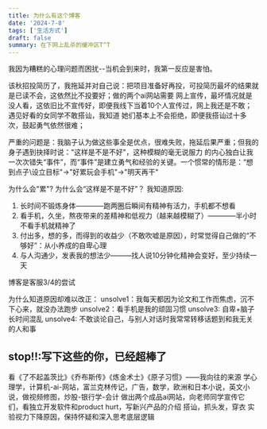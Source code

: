 ```yaml
---
title: 为什么有这个博客
date: '2024-7-8'
tags: ['生活方式']
draft: false
summary: 在下网上乱杀的缓冲区T^T
---
```


我因为糟糕的心理问题而困扰--当机会到来时，我第一反应是害怕。

该秋招投简历了，我拖延并对自己说：把项目准备好再投，可投简历最坏的结果就是已读不会，这依然比不投要好；做的两个ai网站需要
网上宣传，最坏情况就是没人看，这依旧比不宣传好，即便我线下当着10个人宣传过，网上我还是不敢；遇见好看的女同学不敢搭讪，我知道
她们基本上不会拒绝，即便我搭讪过十多次，鼓起勇气依然很难；

严重的问题是：我脑子认为做这些事全是优点，很难失败，拖延后果严重；但我的身子遇到抉择时说："这样是不是不好"，这种模糊的毫无说服力
的内心独白让我一次次错失“事件”，而“事件”是建立勇气和经验的关键。一个惯常的情形是：“想到点子\设立目标"->"好累玩会手机"->"明天再干"

为什么会"累"? 为什么会“这样是不是不好”？ 我知道原因:

1. 长时间不锻炼身体————跑两圈后瞬间有精神有活力，手机都不想看
2. 看手机，久坐，熬夜带来的差精神和低视力（越来越模糊了）————半小时不看手机就精神了
3. 付出多，想的多，而得到的收益少（不敢吹嘘是原因），时常觉得自己做的“不够好”：从小养成的自卑心理
4. 与人沟通少，发表我的想法少———找人说10分钟化精神会变好，至少持续一天

博客是客服3/4的尝试

为什么知道原因却难以改正：
unsolve1：我每天都因为论文和工作而焦虑，沉不下心来，就没办法跑步
unsolve2：看手机是我的顽固习惯
unsolve3: 自卑+脑子长时间混乱
unsolve4: 不敢谈论自己，与别人对话时我常常转移话题到和我无关的人和事

## stop!!:写下这些的你，已经超棒了

看《了不起盖茨比》《乔布斯传》《炼金术士》《原子习惯》——我向往的来源
学心理学，计算机-ai-网站，富兰克林传记，广告，数学，欧洲和日本小说，英文小说，做视频修图，炒股-银行学-会计
做出两个成品ai网站，向老师同学宣传它们，看独立开发软件和product hurt，写新兴产品的介绍
搭讪，抓头发，穿衣
实验视力下降原因，保持怀疑和深入思考底层逻辑
